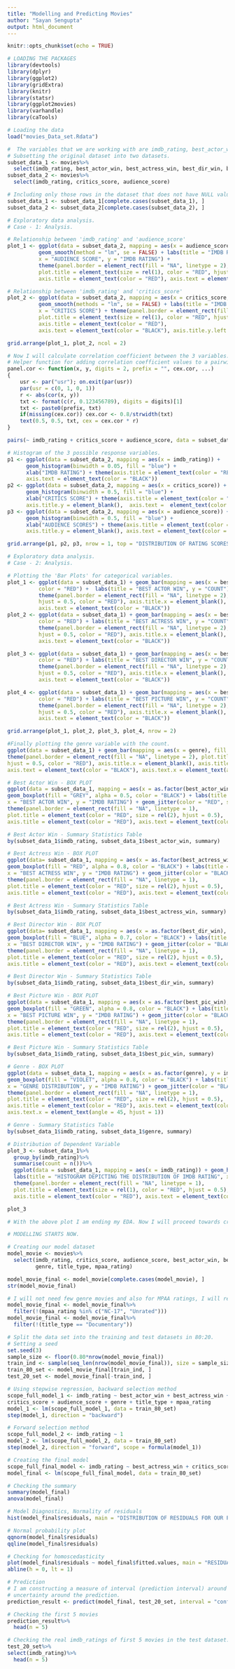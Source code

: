 ---
title: "Modelling and Predicting Movies"
author: "Sayan Sengupta"
output: html_document
---

```{r setup, include=FALSE}
knitr::opts_chunk$set(echo = TRUE)
```

```{r}
# LOADING THE PACKAGES
library(devtools)
library(dplyr)
library(ggplot2)
library(gridExtra)
library(knitr)
library(statsr)
library(ggplot2movies)
library(varhandle)
library(caTools)
```


```{r}
# Loading the data
load("movies_Data_set.Rdata")

#  The variables that we are working with are imdb_rating, best_actor_win, best_actress_win, best_dir_win, best_pic_win (in case of 1st case analysis), critics_score and audience_score. 
# Subsetting the original dataset into two datasets.
subset_data_1 <- movies%>%
  select(imdb_rating, best_actor_win, best_actress_win, best_dir_win, best_pic_win, genre)
subset_data_2 <- movies%>%
  select(imdb_rating, critics_score, audience_score)

# Including only those rows in the dataset that does not have NULL values.
subset_data_1 <- subset_data_1[complete.cases(subset_data_1), ]   
subset_data_2 <- subset_data_2[complete.cases(subset_data_2), ]
```


```{r}
# Exploratory data analysis.
# Case - 1: Analysis.
```

```{r}
# Relationship between 'imdb_rating' and 'audience_score'
plot_1 <- ggplot(data = subset_data_2, mapping = aes(x = audience_score, y = imdb_rating)) + geom_point() + 
          geom_smooth(method = "lm", se = FALSE) + labs(title = "IMDB RATING VS AUDIENCE SCORE",
          x = "AUDIENCE SCORE", y = "IMDB RATING") + 
          theme(panel.border = element_rect(fill = "NA", linetype = 2), 
          plot.title = element_text(size = rel(1), color = "RED", hjust = 0.5), 
          axis.title = element_text(color = "RED"), axis.text = element_text(color = "BLACK"))

# Relationship between 'imdb_rating' and 'critics_score'
plot_2 <- ggplot(data = subset_data_2, mapping = aes(x = critics_score, y = imdb_rating)) + geom_point() + 
          geom_smooth(methods = "lm", se = FALSE) + labs(title = "IMDB RATING VS CRITICS SCORE", 
          x = "CRITICS SCORE") + theme(panel.border = element_rect(fill = "NA", linetype = 2), 
          plot.title = element_text(size = rel(1), color = "RED", hjust = 0.5),
          axis.title = element_text(color = "RED"), 
          axis.text = element_text(color = "BLACK"), axis.title.y.left = element_blank())

grid.arrange(plot_1, plot_2, ncol = 2)

# Now I will calculate correlation coefficient between the 3 variables.
# Helper function for adding correlation coefficient values to a pairwise plot 
panel.cor <- function(x, y, digits = 2, prefix = "", cex.cor, ...)
{
    usr <- par("usr"); on.exit(par(usr))
    par(usr = c(0, 1, 0, 1))
    r <- abs(cor(x, y))
    txt <- format(c(r, 0.123456789), digits = digits)[1]
    txt <- paste0(prefix, txt)
    if(missing(cex.cor)) cex.cor <- 0.8/strwidth(txt)
    text(0.5, 0.5, txt, cex = cex.cor * r)
}

pairs(~ imdb_rating + critics_score + audience_score, data = subset_data_2, lower.panel = panel.smooth, upper.panel = panel.cor)

# Histogram of the 3 possible response variables.
p1 <- ggplot(data = subset_data_2, mapping = aes(x = imdb_rating)) + 
      geom_histogram(binwidth = 0.05, fill = "blue") +
      xlab("IMDB RATING") + theme(axis.title = element_text(color = "RED"),
      axis.text = element_text(color = "BLACK"))
p2 <- ggplot(data = subset_data_2, mapping = aes(x = critics_score)) + 
      geom_histogram(binwidth = 0.5, fill = "blue") +
      xlab("CRITICS SCORE") + theme(axis.title = element_text(color = "RED"),
      axis.title.y = element_blank(),  axis.text =  element_text(color = "BLACK"))
p3 <- ggplot(data = subset_data_2, mapping = aes(x = audience_score)) + 
      geom_histogram(binwidth = 0.5, fill = "blue") +
      xlab("AUDIENCE SCORES") + theme(axis.title = element_text(color = "RED"),
      axis.title.y = element_blank(), axis.text = element_text(color = "BLACK"))

grid.arrange(p1, p2, p3, nrow = 1, top = "DISTRIBUTION OF RATING SCORES")
```


```{r}
# Exploratory data analysis.
# Case - 2: Analysis.
```

```{r}
# Plotting the 'Bar Plots' for categorical variables.
plot_1 <- ggplot(data = subset_data_1) + geom_bar(mapping = aes(x = best_actor_win), fill = "BLACK", 
          color = "RED") +  labs(title = "BEST ACTOR WIN", y = "COUNT") + 
          theme(panel.border = element_rect(fill = "NA", linetype = 2), plot.title = element_text(size = rel(2), 
          hjust = 0.5, color = "RED"), axis.title.x = element_blank(), axis.title = element_text(color = "RED"), 
          axis.text = element_text(color = "BLACK"))                                                                                                                               
plot_2 <- ggplot(data = subset_data_1) + geom_bar(mapping = aes(x = best_actress_win), fill = "BLACK", 
          color = "RED") + labs(title = "BEST ACTRESS WIN", y = "COUNT") + 
          theme(panel.border = element_rect(fill = "NA", linetype = 2), plot.title = element_text(size = rel(2), 
          hjust = 0.5, color = "RED"), axis.title.x = element_blank(), axis.title = element_text(color = "RED"), 
          axis.text = element_text(color = "BLACK"))   

plot_3 <- ggplot(data = subset_data_1) + geom_bar(mapping = aes(x = best_dir_win), fill = "BLACK", 
          color = "RED") + labs(title = "BEST DIRECTOR WIN", y = "COUNT") + 
          theme(panel.border = element_rect(fill = "NA", linetype = 2), plot.title = element_text(size = rel(2), 
          hjust = 0.5, color = "RED"), axis.title.x = element_blank(), axis.title = element_text(color = "RED"),
          axis.text = element_text(color = "BLACK"))

plot_4 <- ggplot(data = subset_data_1) + geom_bar(mapping = aes(x = best_pic_win), fill = "BLACK",
          color = "RED") + labs(title = "BEST PICTURE WIN", y = "COUNT") + 
          theme(panel.border = element_rect(fill = "NA", linetype = 2), plot.title = element_text(size = rel(2), 
          hjust = 0.5, color = "RED"), axis.title.x = element_blank(), axis.title = element_text(color = "RED"),
          axis.text = element_text(color = "BLACK"))

grid.arrange(plot_1, plot_2, plot_3, plot_4, nrow = 2)

#Finally plotting the genre variable with the count.
ggplot(data = subset_data_1) + geom_bar(mapping = aes(x = genre), fill = "BLACK", color = "RED") + labs(title = "GENRE OF RESPECTIVE MOVIES", y = "COUNT") + 
theme(panel.border = element_rect(fill = "NA", linetype = 2), plot.title = element_text(size = rel(2), 
hjust = 0.5, color = "RED"), axis.title.x = element_blank(), axis.title = element_text(color = "RED"),
axis.text = element_text(color = "BLACK"), axis.text.x = element_text(angle = 45, hjust = 1))
```

```{r}
# Best Actor Win - BOX PLOT
ggplot(data = subset_data_1, mapping = aes(x = as.factor(best_actor_win), y = imdb_rating)) + 
geom_boxplot(fill = "GREY", alpha = 0.5, color = "BLACK") + labs(title = "IMDB RATING VS BEST ACTOR WIN", 
x = "BEST ACTOR WIN", y = "IMDB RATING") + geom_jitter(color = "RED", size = 0.7, alpha = 0.5) + 
theme(panel.border = element_rect(fill = "NA", linetype = 1), 
plot.title = element_text(color = "RED", size = rel(2), hjust = 0.5), 
axis.title = element_text(color = "RED"), axis.text = element_text(color = "BLACK"))

# Best Actor Win - Summary Statistics Table
by(subset_data_1$imdb_rating, subset_data_1$best_actor_win, summary)
```

```{r}
# Best Actress Win - BOX PLOT
ggplot(data= subset_data_1, mapping = aes(x = as.factor(best_actress_win), y = imdb_rating)) + 
geom_boxplot(fill = "RED", alpha = 0.8, color = "BLACK") + labs(title = "IMDB RATING VS BEST ACTRESS WIN", 
x = "BEST ACTRESS WIN", y = "IMDB RATING") + geom_jitter(color = "BLACK", size = 0.7, alpha = 0.7) + 
theme(panel.border = element_rect(fill = "NA", linetype = 1), 
plot.title = element_text(color = "RED", size = rel(2), hjust = 0.5), 
axis.title = element_text(color = "RED"), axis.text = element_text(color = "BLACK"))

# Best Actress Win - Summary Statistics Table
by(subset_data_1$imdb_rating, subset_data_1$best_actress_win, summary)
```

```{r}
# Best Director Win - BOX PLOT
ggplot(data= subset_data_1, mapping = aes(x = as.factor(best_dir_win), y = imdb_rating)) + 
geom_boxplot(fill = "BLUE", alpha = 0.7, color = "BLACK") + labs(title = "IMDB RATING VS BEST DIRECTOR WIN", 
x = "BEST DIRECTOR WIN", y = "IMDB RATING") + geom_jitter(color = "BLACK", size = 0.7, alpha = 0.8) + 
theme(panel.border = element_rect(fill = "NA", linetype = 1), 
plot.title = element_text(color = "RED", size = rel(2), hjust = 0.5), 
axis.title = element_text(color = "RED"), axis.text = element_text(color = "BLACK"))

# Best Director Win - Summary Statistics Table
by(subset_data_1$imdb_rating, subset_data_1$best_dir_win, summary)
```

```{r}
# Best Picture Win - BOX PLOT
ggplot(data = subset_data_1, mapping = aes(x = as.factor(best_pic_win), y = imdb_rating)) + 
geom_boxplot(fill = "GREEN", alpha = 0.8, color = "BLACK") + labs(title = "IMDB RATING VS BEST PICTURE WIN",
x = "BEST PICTURE WIN", y = "IMDB RATING") + geom_jitter(color = "BLACK", size = 0.9, alha = 0.9) + 
theme(panel.border = element_rect(fill = "NA", linetype = 1), 
plot.title = element_text(color = "RED", size = rel(2), hjust = 0.5), 
axis.title = element_text(color = "RED"), axis.text = element_text(color = "BLACK"))

# Best Picture Win - Summary Statistics Table
by(subset_data_1$imdb_rating, subset_data_1$best_pic_win, summary)
```

```{r}
# Genre - BOX PLOT
ggplot(data = subset_data_1, mapping = aes(x = as.factor(genre), y = imdb_rating)) + 
geom_boxplot(fill = "VIOLET", alpha = 0.8, color = "BLACK") + labs(title = "IMDB RATING VS GENRE",
x = "GENRE DISTRIBUTION", y = "IMDB RATING") + geom_jitter(color = "BLACK", size = 0.9, alha = 0.7) + 
theme(panel.border = element_rect(fill = "NA", linetype = 1), 
plot.title = element_text(color = "RED", size = rel(2), hjust = 0.5), 
axis.title = element_text(color = "RED"), axis.text = element_text(color = "BLACK"), 
axis.text.x = element_text(angle = 45, hjust = 1))

# Genre - Summary Statistics Table
by(subset_data_1$imdb_rating, subset_data_1$genre, summary)
```


```{r}
# Distribution of Dependent Variable
plot_3 <- subset_data_1%>%
  group_by(imdb_rating)%>%
  summarise(count = n())%>%
  ggplot(data = subset_data_1, mapping = aes(x = imdb_rating)) + geom_histogram(binwidth = 0.05) +
  labs(title = "HISTOGRAM DEPICTING THE DISTRIBUTION OF IMDB RATING", x = "IMDB RATING", y = "COUNT") + 
  theme(panel.border = element_rect(fill = "NA", linetype = 1),
  plot.title = element_text(size = rel(1), color = "RED", hjust = 0.5), 
  axis.title = element_text(color = "RED"), axis.text = element_text(color = "BLACK"))

plot_3

# With the above plot I am ending my EDA. Now I will proceed towards creating a MODEL for my dataset.
```


```{r}
# MODELLING STARTS NOW.
```

```{r}
# Creating our model dataset
model_movie <- movies%>%
  select(imdb_rating, critics_score, audience_score, best_actor_win, best_actress_win, best_dir_win, best_pic_win,
         genre, title_type, mpaa_rating)

model_movie_final <- model_movie[complete.cases(model_movie), ]
str(model_movie_final)

# I will not need few genre movies and also for MPAA ratings, I will remove the NC-17 and unrated movies.
model_movie_final <- model_movie_final%>%
  filter(!(mpaa_rating %in% c("NC-17", "Unrated")))
model_movie_final <- model_movie_final%>%
  filter(!(title_type == "Documentary"))
```

```{r}
# Split the data set into the training and test datasets in 80:20. 
# Setting a seed
set.seed(3)
sample_size <- floor(0.80*nrow(model_movie_final))
train_ind <- sample(seq_len(nrow(model_movie_final)), size = sample_size)
train_80_set <- model_movie_final[train_ind, ]
test_20_set <- model_movie_final[-train_ind, ]

# Using stepwise regression, backward selection method
scope_full_model_1 <- imdb_rating ~ best_actor_win + best_actress_win + best_dir_win + best_pic_win + 
critics_score + audience_score + genre + title_type + mpaa_rating
model_1 <- lm(scope_full_model_1, data = train_80_set)
step(model_1, direction = "backward")

# Forward selection method
scope_full_model_2 <- imdb_rating ~ 1
model_2 <- lm(scope_full_model_2, data = train_80_set)
step(model_2, direction = "forward", scope = formula(model_1))
```

```{r}
# Creating the final model
scope_full_final_model <- imdb_rating ~ best_actress_win + critics_score + audience_score + genre
model_final <- lm(scope_full_final_model, data = train_80_set)

# Checking the summary
summary(model_final)
anova(model_final)
```

```{r}
# Model Diagnostics, Normality of residuals
hist(model_final$residuals, main = "DISTRIBUTION OF RESIDUALS FOR OUR PARSIMONIOUS MODEL", xlab = "MODEL RESIDUALS", ylab = "FREQUENCY COUNTS")

# Normal probability plot
qqnorm(model_final$residuals)
qqline(model_final$residuals)

# Checking for homoscedasticity
plot(model_final$residuals ~ model_final$fitted.values, main = "RESIDUALS VS FITTED VALUE OF RESPONSE VARIABLE", xlab = "FITTED VALUES - imdb_rating", ylab = "RESIDUALS")
abline(h = 0, lt = 1)
```

```{r}
# Prediction
# I am constructing a measure of interval (prediction interval) around the prediction, which will provide a measure of
# uncertainty around the prediction. 
prediction_result <- predict(model_final, test_20_set, interval = "confidence", level = 0.95)

# Checking the first 5 movies
prediction_result%>%
  head(n = 5)

# Checking the real imdb_ratings of first 5 movies in the test dataset.
test_20_set%>%
select(imdb_rating)%>%
  head(n = 5)
```
